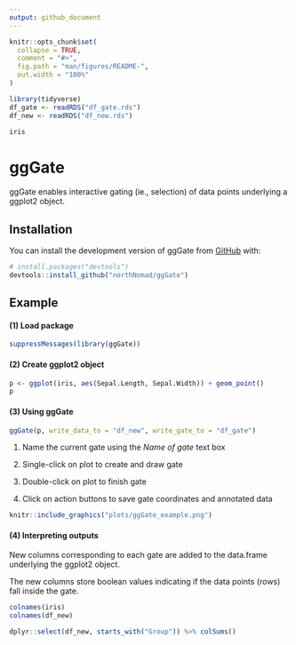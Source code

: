 ```yaml
---
output: github_document
---
```


<!-- README.md is generated from README.Rmd. Please edit that file -->

```r
knitr::opts_chunk$set(
  collapse = TRUE,
  comment = "#>",
  fig.path = "man/figures/README-",
  out.width = "100%"
)

library(tidyverse)
df_gate <- readRDS("df_gate.rds")
df_new <- readRDS("df_new.rds")

iris
```

# ggGate

<!-- badges: start -->
<!-- badges: end -->

ggGate enables interactive gating (ie., selection) of data points underlying a ggplot2 object.

## Installation

You can install the development version of ggGate from [GitHub](https://github.com/) with:

``` r
# install.packages("devtools")
devtools::install_github("northNomad/ggGate")
```

## Example

#### (1) Load package
```r
suppressMessages(library(ggGate))
```

#### (2) Create ggplot2 object
```r
p <- ggplot(iris, aes(Sepal.Length, Sepal.Width)) + geom_point()
p
```

#### (3) Using ggGate
```r
ggGate(p, write_data_to = "df_new", write_gate_to = "df_gate")
```
1. Name the current gate using the *Name of gate* text box

2. Single-click on plot to create and draw gate

3. Double-click on plot to finish gate

4. Click on action buttons to save gate coordinates and annotated data


```r
knitr::include_graphics("plots/ggGate_example.png")
```


#### (4) Interpreting outputs
New columns corresponding to each gate are added to the data.frame underlying the ggplot2 object.

The new columns store boolean values indicating if the data points (rows) fall inside the gate.
```r
colnames(iris)
colnames(df_new)
```

```r
dplyr::select(df_new, starts_with("Group")) %>% colSums()
```
